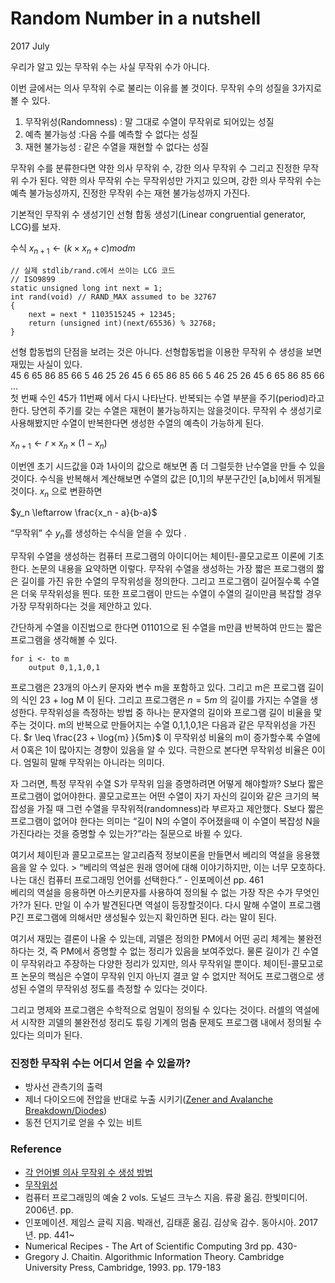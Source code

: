# Random Number in a nutshell {#do-you-know-random}
2017 July

우리가 알고 있는 무작위 수는 사실 무작위 수가 아니다. 

이번 글에서는 의사 무작위 수로 불리는 이유를 볼 것이다. 무작위 수의 성질을 3가지로 볼 수 있다.

1. 무작위성(Randomness) : 말 그대로 수열이 무작위로 되어있는 성질
2. 예측 불가능성 :다음 수를 예측할 수 없다는 성질
3. 재현 불가능성 : 같은 수열을 재현할 수 없다는 성질

무작위 수를 분류한다면 약한 의사 무작위 수, 강한 의사 무작위 수 그리고 진정한 무작위 수가 된다. 약한 의사 무작위 수는 무작위성만 가지고 있으며, 강한 의사 무작위 수는 예측 불가능성까지, 진정한 무작위 수는 재현 불가능성까지 가진다.

기본적인 무작위 수 생성기인 선형 합동 생성기(Linear congruential generator, LCG)를 보자.

수식
${x}_{n+1} \leftarrow (k \times x_n + c) mod m$

```
// 실제 stdlib/rand.c에서 쓰이는 LCG 코드
// ISO9899
static unsigned long int next = 1;
int rand(void) // RAND_MAX assumed to be 32767
{
    next = next * 1103515245 + 12345;
    return (unsigned int)(next/65536) % 32768;
}
```

선형 합동법의 단점을 보려는 것은 아니다. 선형합동법을 이용한 무작위 수 생성을 보면 재밌는 사실이 있다. <br>
45 6 65 86 85 66 5 46 25 26 45 6 65 86 85 66 5 46 25 26 45 6 65 86 85 66 … <br>
첫 번째 수인 45가 11번째 에서 다시 나타난다.  반복되는 수열 부분을 주기(period)라고 한다. 당연히 주기를 갖는 수열은 재현이 불가능하지는 않을것이다. 무작위 수 생성기로 사용해봤지만 수열이 반복한다면 생성한 수열의 예측이 가능하게 된다. 

${x}_{n+1} \leftarrow r \times x_n \times (1 - x_n)$

이번엔 초기 시드값을 0과 1사이의 값으로 해보면 좀 더 그럴듯한 난수열을 만들 수 있을 것이다. 수식을 반복해서 계산해보면 수열의 값은 [0,1]의 부분구간인 [a,b]에서 뛰게될것이다. $x_n$ 으로 변환하면 

$y_n \leftarrow \frac{x_n - a}{b-a}$

“무작위” 수 $y_n$를 생성하는 수식을 얻을 수 있다 .

무작위 수열을 생성하는 컴퓨터 프로그램의 아이디어는 체이틴-콜모고로프 이론에 기초한다.  논문의 내용을 요약하면 이렇다. 무작위 수열을 생성하는 가장 짧은 프로그램의 짧은 길이를 가진 유한 수열의 무작위성을 정의한다.  그리고 프로그램이 길어질수록 수열은 더욱 무작위성을 띈다. 또한 프로그램이 만드는 수열이 수열의 길이만큼 복잡할 경우 가장 무작위하다는 것을 제안하고 있다.

간단하게 수열을 이진법으로 한다면 01101으로 된 수열을 m만큼 반복하여 만드는 짧은 프로그램을 생각해볼 수 있다.
```
for i <- to m
	output 0,1,1,0,1
```
프로그램은 23개의 아스키 문자와 변수 m을 포함하고 있다. 그리고 m은 프로그램 길이의 식인 23 + log M 이 된다. 그리고 프로그램은 $n=5m$ 의 길이를 가지는 수열을 생성한다.  무작위성을 측정하는 방법 중 하나는 문자열의 길이와 프로그램 길이 비율을 맟주는 것이다. m의 반복으로 만들어지는 수열 0,1,1,0,1은 다음과 같은 무작위성을 가진다.
$r \leq \frac{23 + \log{m} }{5m}$
이 무작위성 비율의 m이 증가할수록 수열에서 0혹은 1이 많아지는 경향이 있음을 알 수 있다. 극한으로 본다면 무작위성 비율은 0이다. 엄밀히 말해 무작위는 아니라는 의미다.

자 그러면, 특정 무작위 수열 S가 무작위 임을 증명하려면 어떻게 해야할까? S보다 짧은 프로그램이 없어야한다.  콜모고로프는 어떤 수열이 자기 자신의 길이와 같은 크기의 복잡성을 가질 때 그런 수열을 무작위적(randomness)라 부르자고 제안했다.  S보다 짧은 프로그램이 없어야 한다는 의미는 “길이 N의 수열이 주어졌을때 이 수열이 복잡성 N을 가진다라는 것을 증명할 수 있는가?”라는 질문으로 바뀔 수 있다.

여기서 체이틴과 콜모고로프는 알고리즘적 정보이론을 만들면서 베리의 역설을 응용했음을 알 수 있다. 
> “베리의 역설은 원래 영어에 대해 이야기하지만, 이는 너무 모호하다. 나는 대신 컴퓨터 프로그래밍 언어를 선택한다.” - 인포메이션 pp. 461  
베리의 역설을 응용하면 아스키문자를 사용하여 정의될 수 없는 가장 작은 수가 무엇인가?가 된다. 만일 이 수가 발견된다면 역설이 등장할것이다. 다시 말해 수열이 프로그램 P긴 프로그램에 의해서만 생성될수 있는지 확인하면 된다. 라는 말이 된다.

여기서 재밌는 결론이 나올 수 있는데, 괴델은 정의한 PM에서 어떤 공리 체계는 불완전하다는 것, 즉 PM에서 증명할 수 없는 정리가 있음을 보여주었다. 물론 길이가 긴 수열이 무작위라고 주장하는 다양한 정리가 있지만, 의사 무작위일 뿐이다. 체이틴-콜모고로프 논문의 핵심은 수열이 무작위 인지 아닌지 결코 알 수 없지만 적어도 프로그램으로 생성된 수열의 무작위성 정도를 측정할 수 있다는 것이다.

그리고 명제와 프로그램은 수학적으로 엄밀이 정의될 수 있다는 것이다.  러셀의 역설에서 시작한 괴델의 불완전성 정리도 튜링 기계의 멈춤 문제도 프로그램 내에서 정의될 수 있다는 의미가 된다.

### 진정한 무작위 수는 어디서 얻을 수 있을까?
* 방사선 관측기의 출력
* 제너 다이오드에 전압을 반대로 누출 시키기([Zener and Avalanche Breakdown/Diodes](http://people.seas.harvard.edu/~jones/es154/lectures/lecture_2/breakdown/breakdown.html))
* 동전 던지기로 얻을 수 있는 비트


### Reference
* [각 언어별 의사 무작위 수 생성 방법](http://cer.freeshell.org/renma/LibraryRandomNumber/)
* [무작위성](http://nirvana-wiki.appspot.com/%EB%AC%B4%EC%9E%91%EC%9C%84%EC%84%B1)
* 컴퓨터 프로그래밍의 예술 2 vols. 도널드 크누스 지음. 류광 옮김. 한빛미디어. 2006년. pp. 
* 인포메이션. 제임스 글릭 지음. 박래선, 김태훈 옮김. 김상욱 감수. 동아시아. 2017년. pp.  441~
* Numerical Recipes - The Art of Scientific Computing 3rd  pp. 430-
* Gregory J. Chaitin. Algorithmic Information Theory. Cambridge University Press, Cambridge, 1993. pp. 179-183